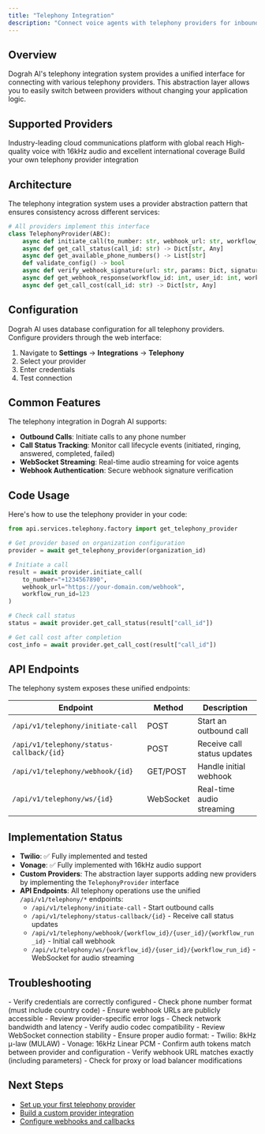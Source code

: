 ```yaml
---
title: "Telephony Integration"
description: "Connect voice agents with telephony providers for inbound and outbound calls"
---
```


## Overview

Dograh AI's telephony integration system provides a unified interface for connecting with various telephony providers. This abstraction layer allows you to easily switch between providers without changing your application logic.

## Supported Providers

<CardGroup cols={3}>
  <Card title="Twilio" href="/integrations/telephony/twilio">
    Industry-leading cloud communications platform with global reach
  </Card>
  <Card title="Vonage" href="/integrations/telephony/vonage">
    High-quality voice with 16kHz audio and excellent international coverage
  </Card>
  <Card title="Custom Provider" href="/integrations/telephony/custom">
    Build your own telephony provider integration
  </Card>
</CardGroup>

## Architecture

The telephony integration system uses a provider abstraction pattern that ensures consistency across different services:

```python
# All providers implement this interface
class TelephonyProvider(ABC):
    async def initiate_call(to_number: str, webhook_url: str, workflow_run_id: Optional[int] = None, **kwargs)
    async def get_call_status(call_id: str) -> Dict[str, Any]
    async def get_available_phone_numbers() -> List[str]
    def validate_config() -> bool
    async def verify_webhook_signature(url: str, params: Dict, signature: str) -> bool
    async def get_webhook_response(workflow_id: int, user_id: int, workflow_run_id: int) -> str
    async def get_call_cost(call_id: str) -> Dict[str, Any]
```

## Configuration

Dograh AI uses database configuration for all telephony providers. Configure providers through the web interface:

1. Navigate to **Settings** → **Integrations** → **Telephony**
2. Select your provider
3. Enter credentials
4. Test connection

## Common Features

The telephony integration in Dograh AI supports:

- **Outbound Calls**: Initiate calls to any phone number
- **Call Status Tracking**: Monitor call lifecycle events (initiated, ringing, answered, completed, failed)
- **WebSocket Streaming**: Real-time audio streaming for voice agents
- **Webhook Authentication**: Secure webhook signature verification

## Code Usage

Here's how to use the telephony provider in your code:

```python
from api.services.telephony.factory import get_telephony_provider

# Get provider based on organization configuration
provider = await get_telephony_provider(organization_id)

# Initiate a call
result = await provider.initiate_call(
    to_number="+1234567890",
    webhook_url="https://your-domain.com/webhook",
    workflow_run_id=123
)

# Check call status
status = await provider.get_call_status(result["call_id"])

# Get call cost after completion
cost_info = await provider.get_call_cost(result["call_id"])
```

## API Endpoints

The telephony system exposes these unified endpoints:

| Endpoint | Method | Description |
|----------|---------|-------------|
| `/api/v1/telephony/initiate-call` | POST | Start an outbound call |
| `/api/v1/telephony/status-callback/{id}` | POST | Receive call status updates |
| `/api/v1/telephony/webhook/{id}` | GET/POST | Handle initial webhook |
| `/api/v1/telephony/ws/{id}` | WebSocket | Real-time audio streaming |

## Implementation Status

- **Twilio**: ✅ Fully implemented and tested
- **Vonage**: ✅ Fully implemented with 16kHz audio support
- **Custom Providers**: The abstraction layer supports adding new providers by implementing the `TelephonyProvider` interface
- **API Endpoints**: All telephony operations use the unified `/api/v1/telephony/*` endpoints:
  - `/api/v1/telephony/initiate-call` - Start outbound calls
  - `/api/v1/telephony/status-callback/{id}` - Receive call status updates  
  - `/api/v1/telephony/webhook/{workflow_id}/{user_id}/{workflow_run_id}` - Initial call webhook
  - `/api/v1/telephony/ws/{workflow_id}/{user_id}/{workflow_run_id}` - WebSocket for audio streaming

## Troubleshooting

<AccordionGroup>
  <Accordion title="Calls not connecting">
    - Verify credentials are correctly configured
    - Check phone number format (must include country code)
    - Ensure webhook URLs are publicly accessible
    - Review provider-specific error logs
  </Accordion>
  
  <Accordion title="Audio quality issues">
    - Check network bandwidth and latency
    - Verify audio codec compatibility
    - Review WebSocket connection stability
    - Ensure proper audio format:
      - Twilio: 8kHz μ-law (MULAW)
      - Vonage: 16kHz Linear PCM
  </Accordion>
  
  <Accordion title="Webhook signature validation failing">
    - Confirm auth tokens match between provider and configuration
    - Verify webhook URL matches exactly (including parameters)
    - Check for proxy or load balancer modifications
  </Accordion>
</AccordionGroup>

## Next Steps

- [Set up your first telephony provider](/integrations/telephony/twilio)
- [Build a custom provider integration](/integrations/telephony/custom)
- [Configure webhooks and callbacks](/integrations/telephony/webhooks)
